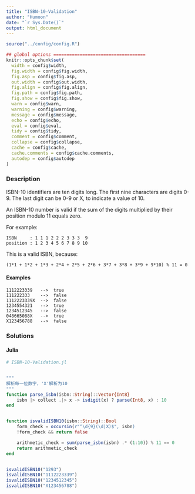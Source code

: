```yaml
---
title: "ISBN-10-Validation"
author: "Humoon"
date: "`r Sys.Date()`"
output: html_document
---
```



```r
source("../config/config.R")

## global options ===================================
knitr::opts_chunk$set(
  width = config$width,
  fig.width = config$fig.width,
  fig.asp = config$fig.asp,
  out.width = config$out.width,
  fig.align = config$fig.align,
  fig.path = config$fig.path,
  fig.show = config$fig.show,
  warn = config$warn,
  warning = config$warning,
  message = config$message,
  echo = config$echo,
  eval = config$eval,
  tidy = config$tidy,
  comment = config$comment,
  collapse = config$collapse,
  cache = config$cache,
  cache.comments = config$cache.comments,
  autodep = config$autodep
)
```

### Description

ISBN-10 identifiers are ten digits long. The first nine characters are digits 0-9. The last digit can be 0-9 or X, to indicate a value of 10.

An ISBN-10 number is valid if the sum of the digits multiplied by their position modulo 11 equals zero.

For example:

```
ISBN     : 1 1 1 2 2 2 3 3 3  9
position : 1 2 3 4 5 6 7 8 9 10
```

This is a valid ISBN, because:
```
(1*1 + 1*2 + 1*3 + 2*4 + 2*5 + 2*6 + 3*7 + 3*8 + 3*9 + 9*10) % 11 = 0
```

#### Examples

```
1112223339   -->  true
111222333    -->  false
1112223339X  -->  false
1234554321   -->  true
1234512345   -->  false
048665088X   -->  true
X123456788   -->  false
```

### Solutions


#### Julia

```julia
# ISBN-10-Validation.jl


"""
解析每一位数字，'X'解析为10
"""
function parse_isbn(isbn::String)::Vector{Int8}
    isbn |> collect .|> x -> isdigit(x) ? parse(Int8, x) : 10
end


function isvalidISBN10(isbn::String)::Bool
    form_check = occursin(r"^\d{9}(\d|X)$", isbn)
    !form_check && return false

    arithmetic_check = sum(parse_isbn(isbn) .* (1:10)) % 11 == 0
    return arithmetic_check
end


isvalidISBN10("1293")
isvalidISBN10("1112223339")
isvalidISBN10("1234512345")
isvalidISBN10("X123456788")
```

